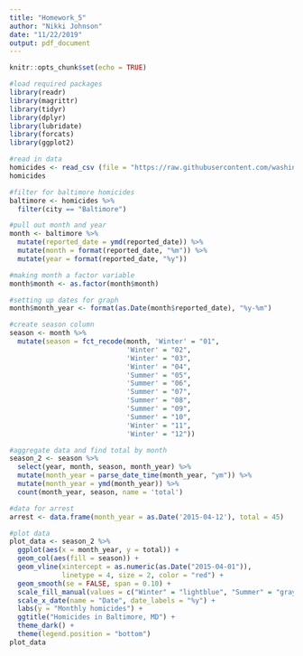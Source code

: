 ```yaml
---
title: "Homework_5"
author: "Nikki Johnson"
date: "11/22/2019"
output: pdf_document
---
```


```r
knitr::opts_chunk$set(echo = TRUE)
```

```r
#load required packages
library(readr)
library(magrittr)
library(tidyr)
library(dplyr)
library(lubridate)
library(forcats)
library(ggplot2)

#read in data
homicides <- read_csv (file = "https://raw.githubusercontent.com/washingtonpost/data-homicides/master/homicide-data.csv")
homicides

#filter for baltimore homicides
baltimore <- homicides %>%
  filter(city == "Baltimore")

#pull out month and year
month <- baltimore %>%
  mutate(reported_date = ymd(reported_date)) %>%
  mutate(month = format(reported_date, "%m")) %>%
  mutate(year = format(reported_date, "%y"))

#making month a factor variable
month$month <- as.factor(month$month)

#setting up dates for graph
month$month_year <- format(as.Date(month$reported_date), "%y-%m")

#create season column 
season <- month %>%
  mutate(season = fct_recode(month, 'Winter' = "01",
                             'Winter' = "02",
                             'Winter' = "03",
                             'Winter' = "04",
                             'Summer' = "05",
                             'Summer' = "06",
                             'Summer' = "07",
                             'Summer' = "08",
                             'Summer' = "09",
                             'Summer' = "10",
                             'Winter' = "11",
                             'Winter' = "12"))

#aggregate data and find total by month
season_2 <- season %>%
  select(year, month, season, month_year) %>%
  mutate(month_year = parse_date_time(month_year, "ym")) %>%
  mutate(month_year = ymd(month_year)) %>%
  count(month_year, season, name = 'total') 

#data for arrest
arrest <- data.frame(month_year = as.Date('2015-04-12'), total = 45)

#plot data
plot_data <- season_2 %>%
  ggplot(aes(x = month_year, y = total)) +
  geom_col(aes(fill = season)) +
  geom_vline(xintercept = as.numeric(as.Date("2015-04-01")), 
             linetype = 4, size = 2, color = "red") +
  geom_smooth(se = FALSE, span = 0.10) +
  scale_fill_manual(values = c("Winter" = "lightblue", "Summer" = "gray")) +
  scale_x_date(name = "Date", date_labels = "%y") +
  labs(y = "Monthly homicides") +
  ggtitle("Homicides in Baltimore, MD") +
  theme_dark() +
  theme(legend.position = "bottom")
plot_data
```
